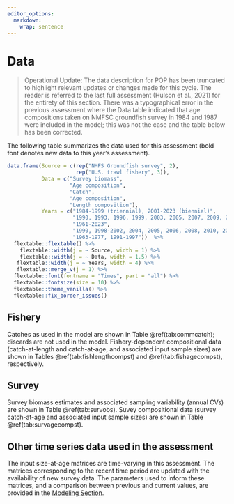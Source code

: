 ```yaml
---
editor_options: 
  markdown: 
    wrap: sentence
---
```


# Data

> Operational Update: The data description for POP has been truncated to highlight relevant updates or changes made for this cycle. The reader is referred to the last full assessment (Hulson et al., 2021) for the entirety of this section. There was a typographical error in the previous assessment where the Data table indicated that age compositions taken on NMFSC groundfish survey in 1984 and 1987 were included in the model; this was not the case and the table below has been corrected.

The following table summarizes the data used for this assessment (bold font denotes new data to this year's assessment).

```r

data.frame(Source = c(rep("NMFS Groundfish survey", 2),
                      rep("U.S. trawl fishery", 3)),
           Data = c("Survey biomass",
                    "Age composition",
                    "Catch",
                    "Age composition",
                    "Length composition"),
           Years = c("1984-1999 (triennial), 2001-2023 (biennial)",
                     "1990, 1993, 1996, 1999, 2003, 2005, 2007, 2009, 2011, 2013, 2015, 2017, 2019, 2021",
                     "1961-2023",
                     "1990, 1998-2002, 2004, 2005, 2006, 2008, 2010, 2012, 2014, 2016, 2018, 2020, 2022",
                     "1963-1977, 1991-1997"))  %>% 
  flextable::flextable() %>% 
    flextable::width(j = ~ Source, width = 1) %>% 
    flextable::width(j = ~ Data, width = 1.5) %>% 
   flextable::width(j = ~ Years, width = 4) %>% 
   flextable::merge_v(j = 1) %>% 
  flextable::font(fontname = "Times", part = "all") %>% 
  flextable::fontsize(size = 10) %>% 
  flextable::theme_vanilla() %>% 
  flextable::fix_border_issues() 

```


## Fishery

Catches as used in the model are shown in Table \@ref(tab:commcatch); discards are not used in the model. Fishery-dependent compositional data (catch-at-length and catch-at-age, and associated input sample sizes) are shown in Tables \@ref(tab:fishlengthcompst) and \@ref(tab:fishagecompst), respectively.

## Survey

Survey biomass estimates and associated sampling variability (annual CVs) are shown in Table \@ref(tab:survobs). Suvey compositional data (survey catch-at-age and associated input sample sizes) are shown in Table \@ref(tab:survagecompst).

## Other time series data used in the assessment

The input size-at-age matrices are time-varying in this assessment. The matrices corresponding to the recent time period are updated with the availability of new survey data. The parameters used to inform these matrices, and a comparison between previous and current values, are provided in the [Modeling Section](#parest). 
 
